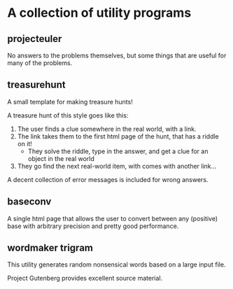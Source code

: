= A collection of utility programs =

== projecteuler ==

No answers to the problems themselves, but some things that are useful for many of the problems.

== treasurehunt ==

A small template for making treasure hunts!

A treasure hunt of this style goes like this:
# The user finds a clue somewhere in the real world, with a link.
# The link takes them to the first html page of the hunt, that has a riddle on it!
#* They solve the riddle, type in the answer, and get a clue for an object in the real world
# They go find the next real-world item, with comes with another link...

A decent collection of error messages is included for wrong answers.

== baseconv ==

A single html page that allows the user to convert between any (positive) base with arbitrary precision and pretty good performance.

== wordmaker trigram ==

This utility generates random nonsensical words based on a large input file.

Project Gutenberg provides excellent source material.
